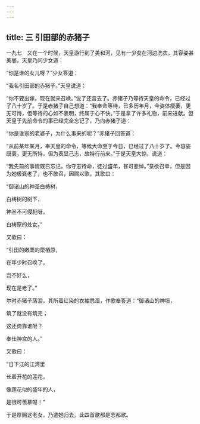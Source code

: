 ```yaml
---
---
---
```

title: 三 引田部的赤猪子
---




一九七　又在一个时候，天皇游行到了美和河，见有一少女在河边洗衣，其容姿甚美丽。天皇乃问少女道：

“你是谁的女儿呀？”少女答道：

“我名引田部的赤猪子。”天皇说道：

“你不要出嫁。现在就来召唤。”说了还宫去了。赤猪子乃等待天皇的命令，已经过了八十岁了。于是赤猪子自己想道：“我奉命等待，已多历年月，今姿体痩萎，更无可恃，但等待的心如不表明，终属于心不快。”于是拿了许多礼物，前来进献。但天皇于先前命令的事已经完全忘记了，乃向赤猪子道：

“你是谁家的老婆子，为什么事来的呢？”赤猪子回答道：

“从前某年某月，奉天皇的命令，等候大命至于今日，已经过了八十岁了。今容姿既衰，更无所恃，但为表显己志，故特行前来。”于是天皇大惊，说道：

“我先前的事情既已忘记，你守志待命，徒过盛年，甚可悲悼。”意欲召幸，但是因为她极衰老了，也不敢召，因赐以歌，其歌曰：

“御诸山的神圣白梼树，

白梼树的树下，

神圣不可侵犯呀，

白梼原的处女。”

又歌曰：

“引田的嫩栗的栗栖原，

在年少时召唤了，

岂不好么，

现在是老了。”

尔时赤猪子落泪，其所着红染的衣袖悉湿，作歌奉答道：“御诸山的神垣，

筑了就没有筑完；

这还倚靠谁呀？

奉仕神宫的人。”

又歌曰：

“日下江的江湾里

长着开花的莲花，

像莲花似的盛年的人，

是很可羡慕呀！”

于是厚赐这老女，乃遣她归去。此四首歌都是志都歌。